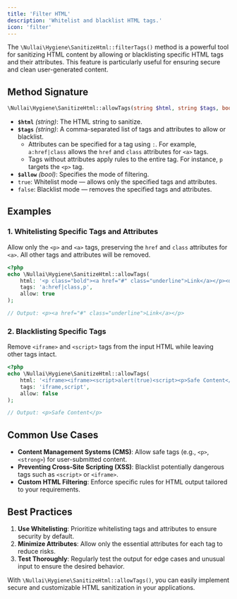 ```yaml
---
title: 'Filter HTML'
description: 'Whitelist and blacklist HTML tags.'
icon: 'filter'
---
```


The `\Nullai\Hygiene\SanitizeHtml::filterTags()` method is a powerful tool for sanitizing HTML content by allowing or blacklisting specific HTML tags and their attributes. This feature is particularly useful for ensuring secure and clean user-generated content.

## Method Signature

```php
\Nullai\Hygiene\SanitizeHtml::allowTags(string $html, string $tags, bool $allow): string
```

- **`$html`** *(string)*: The HTML string to sanitize.
- **`$tags`** *(string)*: A comma-separated list of tags and attributes to allow or blacklist.
  - Attributes can be specified for a tag using `:`. For example, `a:href|class` allows the `href` and `class` attributes for `<a>` tags.
  - Tags without attributes apply rules to the entire tag. For instance, `p` targets the `<p>` tag.
- **`$allow`** *(bool)*: Specifies the mode of filtering.
- `true`: Whitelist mode — allows only the specified tags and attributes.
- `false`: Blacklist mode — removes the specified tags and attributes.

## Examples

### 1. Whitelisting Specific Tags and Attributes

Allow only the `<p>` and `<a>` tags, preserving the `href` and `class` attributes for `<a>`. All other tags and attributes will be removed.

```php
<?php
echo \Nullai\Hygiene\SanitizeHtml::allowTags(
    html: '<p class="bold"><a href="#" class="underline">Link</a></p><div>Other Content</div>',
    tags: 'a:href|class,p',
    allow: true
);

// Output: <p><a href="#" class="underline">Link</a></p>
```

### 2. Blacklisting Specific Tags

Remove `<iframe>` and `<script>` tags from the input HTML while leaving other tags intact.

```php
<?php
echo \Nullai\Hygiene\SanitizeHtml::allowTags(
    html: '<iframe><iframe><script>alert(true)<script><p>Safe Content</p>',
    tags: 'iframe,script',
    allow: false
);

// Output: <p>Safe Content</p>
```

## Common Use Cases

- **Content Management Systems (CMS)**: Allow safe tags (e.g., `<p>`, `<strong>`) for user-submitted content.
- **Preventing Cross-Site Scripting (XSS)**: Blacklist potentially dangerous tags such as `<script>` or `<iframe>`.
- **Custom HTML Filtering**: Enforce specific rules for HTML output tailored to your requirements.

## Best Practices

1. **Use Whitelisting**: Prioritize whitelisting tags and attributes to ensure security by default.
2. **Minimize Attributes**: Allow only the essential attributes for each tag to reduce risks.
3. **Test Thoroughly**: Regularly test the output for edge cases and unusual input to ensure the desired behavior.

With `\Nullai\Hygiene\SanitizeHtml::allowTags()`, you can easily implement secure and customizable HTML sanitization in your applications.
